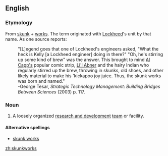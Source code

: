 ==English==
===Etymology===
From [[skunk]] + [[works]]. The term originated with [[w:Lockheed|Lockheed]]'s unit by that name. As one source reports:
:"[L]egend goes that one of Lockheed's engineers asked, "What the heck is Kelly [a Lockheed engineer] doing in there?" "Oh, he's stirring up some kind of brew" was the answer. This brought to mind [[w:Al Capp|Al Capp's]] popular comic strip, [[w:Li'l Abner|Li'l Abner]] and the hairy Indian who regularly stirred up the brew, throwing in skunks, old shoes, and other likely material to make his 'kickapoo joy juice. Thus, the skunk works was born and named."
:-George Tesar, ''Strategic Technology Management: Building Bridges Between Sciences'' (2003) p. 117.

===Noun===
{{en-noun|-}}
# A loosely organized [[research and development]] [[team]] or facility.

====Alternative spellings====
*[[skunk works]]

[[zh:skunkworks]]